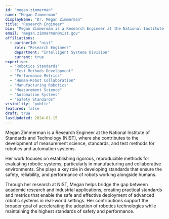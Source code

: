 ```yaml
---
id: "megan-zimmerman"
name: "Megan Zimmerman"
displayName: "Dr. Megan Zimmerman"
title: "Research Engineer"
bio: "Megan Zimmerman is a Research Engineer at the National Institute of Standards and Technology (NIST), where she contributes to the development of measurement science, standards, and test methods for robotics and automation systems."
email: "megan.zimmerman@nist.gov"
affiliations:
  - partnerId: "nist"
    role: "Research Engineer"
    department: "Intelligent Systems Division"
    current: true
expertise:
  - "Robotics Standards"
  - "Test Methods Development"
  - "Performance Metrics"
  - "Human-Robot Collaboration"
  - "Manufacturing Robotics"
  - "Measurement Science"
  - "Automation Systems"
  - "Safety Standards"
visibility: "public"
featured: false
draft: true
lastUpdated: 2024-01-15
---
```


Megan Zimmerman is a Research Engineer at the National Institute of Standards and Technology (NIST), where she contributes to the development of measurement science, standards, and test methods for robotics and automation systems.

Her work focuses on establishing rigorous, reproducible methods for evaluating robotic systems, particularly in manufacturing and collaborative environments. She plays a key role in developing standards that ensure the safety, reliability, and performance of robots working alongside humans.

Through her research at NIST, Megan helps bridge the gap between academic research and industrial applications, creating practical standards and metrics that enable the safe and effective deployment of advanced robotic systems in real-world settings. Her contributions support the broader goal of accelerating the adoption of robotics technologies while maintaining the highest standards of safety and performance.
